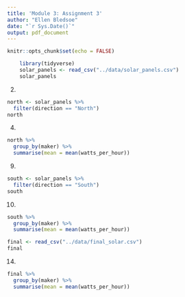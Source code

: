```yaml
---
title: 'Module 3: Assignment 3'
author: "Ellen Bledsoe"
date: "`r Sys.Date()`"
output: pdf_document
---
```


```r
knitr::opts_chunk$set(echo = FALSE)
```


```r
    library(tidyverse)
    solar_panels <- read_csv("../data/solar_panels.csv")
    solar_panels
```

2.
```r
north <- solar_panels %>% 
  filter(direction == "North")
north
```

4.
```r
north %>% 
  group_by(maker) %>% 
  summarise(mean = mean(watts_per_hour))
```

9.
```r
south <- solar_panels %>% 
  filter(direction == "South")
south
```

10.
```r
south %>% 
  group_by(maker) %>% 
  summarise(mean = mean(watts_per_hour))
```

```r
final <- read_csv("../data/final_solar.csv")
final
```

14.
```r
final %>% 
  group_by(maker) %>% 
  summarise(mean = mean(watts_per_hour))
```
